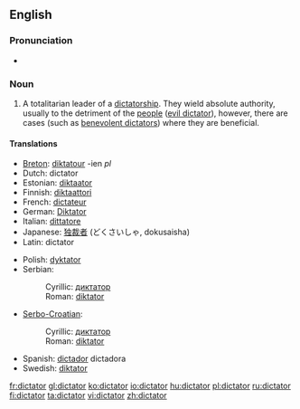 ==English==

===Pronunciation===
*{{audio|en-us-dictator.ogg|Audio (US)}}

===Noun===
{{en-noun}}

# A totalitarian leader of a [[dictatorship]].  They wield absolute authority, usually to the detriment of the [[people]] ([[evil dictator]]), however, there are cases (such as [[benevolent dictator]]s) where they are beneficial.

====Translations====
{{top}}
*[[Breton]]: [[diktatour]] {{m}} -ien ''pl''
*Dutch: dictator {{m}}
*Estonian: [[diktaator]]
*Finnish: [[diktaattori]]
*French: [[dictateur]] {{m}}
*German: [[Diktator]] {{m}}
*Italian: [[dittatore]] {{m}}
*Japanese: [[独裁者]] (どくさいしゃ, dokusaisha)
*Latin: dictator {{m}}
{{mid}}
*Polish: [[dyktator]] {{m}}
*Serbian:
*:Cyrillic: [[диктатор#Serbian|диктатор]] {{m}}
*:Roman: [[diktator#Serbian|diktator]] {{m}}
*[[Serbo-Croatian]]:
*:Cyrillic: [[диктатор#Serbocroatian|диктатор]] {{m}}
*:Roman: [[diktator#Serbocroatian|diktator]] {{m}}
*Spanish: [[dictador]] {{m}} dictadora {{f}}
*Swedish: [[diktator]] {{c}}
{{bottom}}

[[fr:dictator]]
[[gl:dictator]]
[[ko:dictator]]
[[io:dictator]]
[[hu:dictator]]
[[pl:dictator]]
[[ru:dictator]]
[[fi:dictator]]
[[ta:dictator]]
[[vi:dictator]]
[[zh:dictator]]
